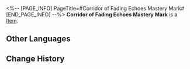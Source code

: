 <%-- [PAGE_INFO]
PageTitle=#Corridor of Fading Echoes Mastery Mark#
[END_PAGE_INFO] --%>
{{Item Infobox
|title       = Corridor of Fading Echoes Mastery Mark
|id          = 250401
|image       = Item Corridor of Fading Echoes Mastery Mark.png
|type        = 
|invCategory = Missions
|rarity      = 3
|effect      = 
|description = In the game Aetherium Wars, the proof of passing the Victory Zone test can be obtained by collecting four Mastery Marks, which qualifies you to participate in the championship. The Victory Zone of the Corridor of Fading Echoes grants you this proof, signifying your victory against the formidable championship contenders, Serval and Pela.
}}
{{Description|1=''"You are a calm, yet passionate player!"''}}
'''Corridor of Fading Echoes Mastery Mark''' is a [[Item]].

==Other Languages==
{{Other Languages
|en   = Corridor of Fading Echoes Mastery Mark
|zhs  = 残响回廊的资格徽章
|zht  = 殘響迴廊的資格徽章
|ja   = 残響回廊の資格バッジ
|ko   = 잔향의 회랑 자격 배지
|es   = Insignia de maestría del Pasadizo de los ecos apagados
|fr   = Badge de maîtrise du Couloir des échos faiblissants
|ru   = Значок мастерства Коридора исчезающего эха
|th   = ตราชัยชนะจาก Corridor of Fading Echoes
|vi   = Huy Hiệu Tư Cách Hành Lang Âm Vang
|de   = Meisterschaftsmarke des Korridors der verhallenden Echos
|id   = Lencana Kualifikasi Corridor of Fading Echoes
|pt   = Marca de Maestria do Corredor de Ecos Atenuados
}}

==Change History==
{{Change History|2.0}}